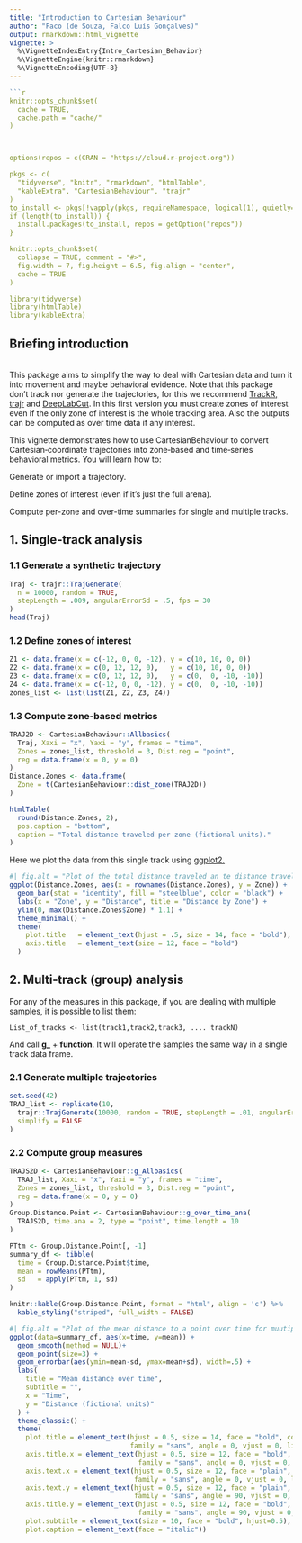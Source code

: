 ```yaml
---
title: "Introduction to Cartesian Behaviour"
author: "Faco (de Souza, Falco Luís Gonçalves)"
output: rmarkdown::html_vignette
vignette: >
  %\VignetteIndexEntry{Intro_Cartesian_Behavior}
  %\VignetteEngine{knitr::rmarkdown}
  %\VignetteEncoding{UTF-8}
---
```


``` r
```r
knitr::opts_chunk$set(
  cache = TRUE, 
  cache.path = "cache/"
)



options(repos = c(CRAN = "https://cloud.r-project.org"))

pkgs <- c(
  "tidyverse", "knitr", "rmarkdown", "htmlTable",
  "kableExtra", "CartesianBehaviour", "trajr"
)
to_install <- pkgs[!vapply(pkgs, requireNamespace, logical(1), quietly=TRUE)]
if (length(to_install)) {
  install.packages(to_install, repos = getOption("repos"))
}

knitr::opts_chunk$set(
  collapse = TRUE, comment = "#>",
  fig.width = 7, fig.height = 6.5, fig.align = "center",
  cache = TRUE
)

library(tidyverse)
library(htmlTable)
library(kableExtra)

```

## Briefing introduction
<br>
This package aims to simplify the way to deal with Cartesian data and turn it into movement and maybe behavioral evidence. Note that this package don't track nor generate the trajectories, for this we recommend [TrackR](https://swarm-lab.github.io/trackR/)[,](https://www.youtube.com/watch?v=JVyPSIiqgwk) [trajr](https://github.com/JimMcL/trajr) and [DeepLabCut](https://github.com/DeepLabCut/DeepLabCut). In this first version you must create zones of interest even if the only zone of interest is the whole tracking area. Also the outputs can be computed as over time data if any interest.
<br>

This vignette demonstrates how to use CartesianBehaviour to convert Cartesian‐coordinate trajectories into zone‐based and time‐series behavioral metrics. You will learn how to:

Generate or import a trajectory.

Define zones of interest (even if it’s just the full arena).

Compute per-zone and over-time summaries for single and multiple tracks.


## 1. Single‐track analysis
### 1.1 Generate a synthetic trajectory

``` r
Traj <- trajr::TrajGenerate(
  n = 10000, random = TRUE,
  stepLength = .009, angularErrorSd = .5, fps = 30
)
head(Traj)
```
### 1.2 Define zones of interest
``` r

Z1 <- data.frame(x = c(-12, 0, 0, -12), y = c(10, 10, 0, 0))
Z2 <- data.frame(x = c(0, 12, 12, 0),   y = c(10, 10, 0, 0))
Z3 <- data.frame(x = c(0, 12, 12, 0),   y = c(0,  0, -10, -10))
Z4 <- data.frame(x = c(-12, 0, 0, -12), y = c(0,  0, -10, -10))
zones_list <- list(list(Z1, Z2, Z3, Z4))

```
### 1.3 Compute zone‐based metrics
``` r

TRAJ2D <- CartesianBehaviour::Allbasics(
  Traj, Xaxi = "x", Yaxi = "y", frames = "time",
  Zones = zones_list, threshold = 3, Dist.reg = "point",
  reg = data.frame(x = 0, y = 0)
)
Distance.Zones <- data.frame(
  Zone = t(CartesianBehaviour::dist_zone(TRAJ2D))
)

```

``` r
htmlTable(
  round(Distance.Zones, 2),
  pos.caption = "bottom",
  caption = "Total distance traveled per zone (fictional units)."
)
```
Here we plot the data from this single track using [ggplot2](https://cran.r-project.org/web/packages/ggplot2/index.html)[.](https://www.youtube.com/watch?v=i5uSbp0YDhc)
``` r
#| fig.alt = "Plot of the total distance traveled an te distance traveled inside the zones of interest" 
ggplot(Distance.Zones, aes(x = rownames(Distance.Zones), y = Zone)) +
  geom_bar(stat = "identity", fill = "steelblue", color = "black") +
  labs(x = "Zone", y = "Distance", title = "Distance by Zone") +
  ylim(0, max(Distance.Zones$Zone) * 1.1) +
  theme_minimal() +
  theme(
    plot.title   = element_text(hjust = .5, size = 14, face = "bold"),
    axis.title   = element_text(size = 12, face = "bold")
  )

```

## 2. Multi‐track (group) analysis

For any of the measures in this package, if you are dealing with multiple samples, it is possible to list them:

```
List_of_tracks <- list(track1,track2,track3, .... trackN)
```
And call **g_** + **function**. It will operate the samples the same way in a single track data frame.<br>


### 2.1 Generate multiple trajectories
``` r

set.seed(42)
TRAJ_list <- replicate(10,
  trajr::TrajGenerate(10000, random = TRUE, stepLength = .01, angularErrorSd = .8, fps = 30),
  simplify = FALSE
)

```
### 2.2 Compute group measures
``` r

TRAJS2D <- CartesianBehaviour::g_Allbasics(
  TRAJ_list, Xaxi = "x", Yaxi = "y", frames = "time",
  Zones = zones_list, threshold = 3, Dist.reg = "point",
  reg = data.frame(x = 0, y = 0)
)
Group.Distance.Point <- CartesianBehaviour::g_over_time_ana(
  TRAJS2D, time.ana = 2, type = "point", time.length = 10
)

PTtm <- Group.Distance.Point[, -1]
summary_df <- tibble(
  time = Group.Distance.Point$time,
  mean = rowMeans(PTtm),
  sd   = apply(PTtm, 1, sd)
)
```

``` r

knitr::kable(Group.Distance.Point, format = "html", align = 'c') %>%
  kable_styling("striped", full_width = FALSE)

```

``` r
#| fig.alt = "Plot of the mean distance to a point over time for muutiple samples with SD"
ggplot(data=summary_df, aes(x=time, y=mean)) +
  geom_smooth(method = NULL)+
  geom_point(size=3) +
  geom_errorbar(aes(ymin=mean-sd, ymax=mean+sd), width=.5) +
  labs(
    title = "Mean distance over time",
    subtitle = "",
    x = "Time",
    y = "Distance (fictional units)"
  ) +
  theme_classic() +
  theme(
    plot.title = element_text(hjust = 0.5, size = 14, face = "bold", colour = "red",
                              family = "sans", angle = 0, vjust = 0, lineheight = 1),
    axis.title.x = element_text(hjust = 0.5, size = 12, face = "bold", colour = "black",
                                family = "sans", angle = 0, vjust = 0, lineheight = 1),
    axis.text.x = element_text(hjust = 0.5, size = 12, face = "plain", colour = "black",
                               family = "sans", angle = 0, vjust = 0, lineheight = 1),
    axis.text.y = element_text(hjust = 0.5, size = 12, face = "plain", colour = "black",
                               family = "sans", angle = 90, vjust = 0, lineheight = 1),
    axis.title.y = element_text(hjust = 0.5, size = 12, face = "bold", colour = "black",
                                family = "sans", angle = 90, vjust = 0, lineheight = 1),
    plot.subtitle = element_text(size = 10, face = "bold", hjust=0.5),
    plot.caption = element_text(face = "italic"))

```
